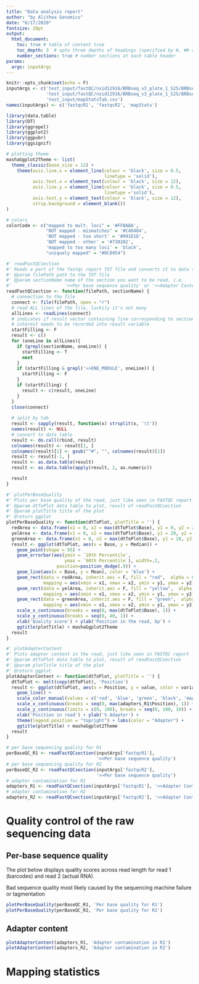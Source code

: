 ```yaml
---
title: "Data analysis report"
author: "by Alithea Genomics"
date: "6/17/2020"
fontsize: 20pt 
output: 
  html_document:
    toc: true # table of content true
    toc_depth: 3  # upto three depths of headings (specified by #, ## and ###)
    number_sections: true # number sections at each table header
params:
  args: inputArgs
---
```


```r
knitr::opts_chunk$set(echo = F)
inputArgs <- c('test_input/fastQC/nxid12916/BRBseq_v3_plate_1_S25/BRBseq_v3_plate_1_S25_R1_001_fastqc/fastqc_data.txt',
               'test_input/fastQC/nxid12916/BRBseq_v3_plate_1_S25/BRBseq_v3_plate_1_S25_R1_001_fastqc/fastqc_data.txt',
               'test_input/mapStatsTab.csv')
names(inputArgs) <- c('fastqcR1', 'fastqcR2', 'mapStats')
```

```r
library(data.table)
library(DT)
library(ggrepel)
library(ggplot2)
library(ggpubr)
library(ggsignif)

# plotting theme
mashaGgplot2Theme <- list(
  theme_classic(base_size = 12) +
    theme(axis.line.x = element_line(colour = 'black', size = 0.5,
                                     linetype = 'solid'),
          axis.text.x = element_text(colour = 'black', size = 12),
          axis.line.y = element_line(colour = 'black', size = 0.5,
                                     linetype ='solid'),
          axis.text.y = element_text(colour = 'black', size = 12),
          strip.background = element_blank())
)

# colors
colorCode <- c("mapped to mult. loci" = '#FFBABA', 
               "NOT mapped - mismatches" = '#C48484', 
               'NOT mapped - too short' = '#991D1D',
               'NOT mapped - other' = '#730202', 
               'mapped to too many loci' = 'black',
               "uniquely mapped" = "#0C8954")

#' readFastQCsection
#' Reads a part of the fastqc report TXT file and converts it to data table
#' @param filePath path to the TXT file
#' @param sectionName name of the section you want to be read, i.e. 
#'                    '>>Per base sequence quality' or '>>Adapter Content'
readFastQCsection <- function(filePath, sectionName) {
  # connection to the file
  connect <- file(filePath, open = "r")
  # read ALL lines of the file, luckily it's not many
  allLines <- readLines(connect)
  # indicates if result vector containing line corresponding to section of 
  # interest needs to be recorded into result variable
  startFilling <- F
  result <- c()
  for (oneLine in allLines){
    if (grepl(sectionName, oneLine)) {
      startFilling <- T
      next
    } 
    if (startFilling & grepl('>>END_MODULE', oneLine)) {
      startFilling <- F
    }
    if (startFilling) {
      result <- c(result, oneLine)
    }
  }
  close(connect)
  
  # split by tab
  result <- sapply(result, function(x) strsplit(x, '\t'))
  names(result) <- NULL
  # convert to data table
  result <- do.call(rbind, result)
  colnames(result) <- result[1, ]
  colnames(result)[1] <- gsub("^#", "", colnames(result)[1]) 
  result <- result[-1, ]
  result <- as.data.table(result)
  result <- as.data.table(apply(result, 2, as.numeric))

  result
}

#' plotPerBaseQuality
#' Plots per base quality of the read, just like seen in FASTQC report
#' @param dtToPlot data table to plot, result of readFastQCsection
#' @param plotTitle title of the plot
#' @return ggplot
plotPerBaseQuality <- function(dtToPlot, plotTitle = '') {
  redArea <- data.frame(x1 = 0, x2 = max(dtToPlot$Base), y1 = 0, y2 = 20)
  yelArea <- data.frame(x1 = 0, x2 = max(dtToPlot$Base), y1 = 20, y2 = 28)
  greenArea <- data.frame(x1 = 0, x2 = max(dtToPlot$Base), y1 = 28, y2 = 40)
  result <- ggplot(dtToPlot, aes(x = Base, y = Median)) + 
    geom_point(shape = 95) + 
    geom_errorbar(aes(ymin = `10th Percentile`, 
                      ymax = `90th Percentile`), width=.2,
                   position=position_dodge(.9)) +
    geom_line(aes(x = Base, y = Mean), color = 'blue') + 
    geom_rect(data = redArea, inherit.aes = F, fill = "red",  alpha = 0.2,
              mapping = aes(xmin = x1, xmax = x2, ymin = y1, ymax = y2)) +
    geom_rect(data = yelArea, inherit.aes = F, fill = "yellow",  alpha = 0.2,
              mapping = aes(xmin = x1, xmax = x2, ymin = y1, ymax = y2)) +
    geom_rect(data = greenArea, inherit.aes = F, fill = "green",  alpha = 0.2,
              mapping = aes(xmin = x1, xmax = x2, ymin = y1, ymax = y2)) +
    scale_x_continuous(breaks = seq(0, max(dtToPlot$Base), 1)) + 
    scale_y_continuous(breaks = seq(0, 40, 1)) +
    xlab('Quality score') + ylab('Position in the read, bp') +
    ggtitle(plotTitle) + mashaGgplot2Theme
  result
}

#' plotAdapterContent
#' Plots adapter content in the read, just like seen in FASTQC report
#' @param dtToPlot data table to plot, result of readFastQCsection
#' @param plotTitle title of the plot
#' @return ggplot
plotAdapterContent <- function(dtToPlot, plotTitle = '') {
  dtToPlot <- melt(copy(dtToPlot), 'Position')
  result <- ggplot(dtToPlot, aes(x = Position, y = value, color = variable)) +
    geom_line() +
    scale_color_manual(values = c('red', 'blue', 'green', 'black', 'magenta'))+
    scale_x_continuous(breaks = seq(0, max(adapters_R1$Position), 1)) + 
    scale_y_continuous(limits = c(0, 100), breaks = seq(0, 100, 10)) +
    xlab('Position in read') + ylab('% Adapter') +
    theme(legend.position = "topright") + labs(color = "Adapter") +
    ggtitle(plotTitle) + mashaGgplot2Theme
  result
}
```

```r
# per base sequencing quality for R1
perBaseQC_R1 <- readFastQCsection(inputArgs['fastqcR1'], 
                                  '>>Per base sequence quality')
# per base sequencing quality for R2
perBaseQC_R2 <- readFastQCsection(inputArgs['fastqcR2'], 
                                  '>>Per base sequence quality')
# adapter contamination for R1
adapters_R1 <- readFastQCsection(inputArgs['fastqcR1'], '>>Adapter Content')
# adapter contamination for R2
adapters_R2 <- readFastQCsection(inputArgs['fastqcR2'], '>>Adapter Content')
```

# Quality control of the raw sequencing data
## Per-base sequence quality
The plot below displays quality scores across read length for read 1 (barcodes)
and read 2 (actual RNA).

Bad sequence quality
most likely caused by the sequencing machine failure
or tagmentation

```r
plotPerBaseQuality(perBaseQC_R1, 'Per base quality for R1')
plotPerBaseQuality(perBaseQC_R2, 'Per base quality for R2')
```

## Adapter content
```r
plotAdapterContent(adapters_R1, 'Adapter contamination in R1')
plotAdapterContent(adapters_R2, 'Adapter contamination in R2')
```

# Mapping statistics

